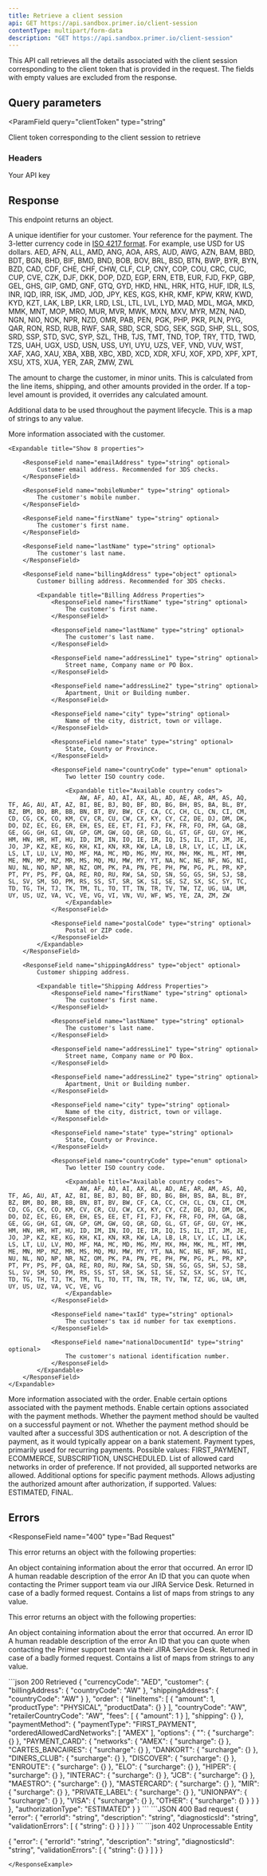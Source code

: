 ---
title: Retrieve a client session
api: GET https://api.sandbox.primer.io/client-session
contentType: multipart/form-data
description: "GET https://api.sandbox.primer.io/client-session"
---

This API call retrieves all the details associated with the client session corresponding to the client token that is provided in the request. The fields with empty values are excluded from the response.

## Query parameters

<ParamField
  query="clientToken"
  type="string"
>
Client token corresponding to the client session to retrieve
</ParamField>

### Headers

<ParamField header="X-API-KEY" type="string" required>
  Your API key
</ParamField>

## Response
This endpoint returns an object.

<ResponseField name="customerId" type="string" optional> A unique identifier for your customer. </ResponseField> <ResponseField name="orderId" type="string" optional> Your reference for the payment. </ResponseField> <ResponseField name="currencyCode" type="enum" optional> The 3-letter currency code in [ISO 4217 format](https://en.wikipedia.org/wiki/ISO_4217#Active_codes). For example, use USD for US dollars. <Expandable title="Show 182 enum values"> AED, AFN, ALL, AMD, ANG, AOA, ARS, AUD, AWG, AZN, BAM, BBD, BDT, BGN, BHD, BIF, BMD, BND, BOB, BOV, BRL, BSD, BTN, BWP, BYR, BYN, BZD, CAD, CDF, CHE, CHF, CHW, CLF, CLP, CNY, COP, COU, CRC, CUC, CUP, CVE, CZK, DJF, DKK, DOP, DZD, EGP, ERN, ETB, EUR, FJD, FKP, GBP, GEL, GHS, GIP, GMD, GNF, GTQ, GYD, HKD, HNL, HRK, HTG, HUF, IDR, ILS, INR, IQD, IRR, ISK, JMD, JOD, JPY, KES, KGS, KHR, KMF, KPW, KRW, KWD, KYD, KZT, LAK, LBP, LKR, LRD, LSL, LTL, LVL, LYD, MAD, MDL, MGA, MKD, MMK, MNT, MOP, MRO, MUR, MVR, MWK, MXN, MXV, MYR, MZN, NAD, NGN, NIO, NOK, NPR, NZD, OMR, PAB, PEN, PGK, PHP, PKR, PLN, PYG, QAR, RON, RSD, RUB, RWF, SAR, SBD, SCR, SDG, SEK, SGD, SHP, SLL, SOS, SRD, SSP, STD, SVC, SYP, SZL, THB, TJS, TMT, TND, TOP, TRY, TTD, TWD, TZS, UAH, UGX, USD, USN, USS, UYI, UYU, UZS, VEF, VND, VUV, WST, XAF, XAG, XAU, XBA, XBB, XBC, XBD, XCD, XDR, XFU, XOF, XPD, XPF, XPT, XSU, XTS, XUA, YER, ZAR, ZMW, ZWL </Expandable> </ResponseField>

<ResponseField name="amount" type="integer" optional> The amount to charge the customer, in minor units. This is calculated from the line items, shipping, and other amounts provided in the order. If a top-level amount is provided, it overrides any calculated amount. </ResponseField>

<ResponseField name="metadata" type="object" optional> Additional data to be used throughout the payment lifecycle. This is a map of strings to any value. </ResponseField>

<ResponseField name="customer" type="object" optional>
    More information associated with the customer.

    <Expandable title="Show 8 properties">

        <ResponseField name="emailAddress" type="string" optional>
            Customer email address. Recommended for 3DS checks.
        </ResponseField>

        <ResponseField name="mobileNumber" type="string" optional>
            The customer's mobile number.
        </ResponseField>

        <ResponseField name="firstName" type="string" optional>
            The customer's first name.
        </ResponseField>

        <ResponseField name="lastName" type="string" optional>
            The customer's last name.
        </ResponseField>

        <ResponseField name="billingAddress" type="object" optional>
            Customer billing address. Recommended for 3DS checks.

            <Expandable title="Billing Address Properties">
                <ResponseField name="firstName" type="string" optional>
                    The customer's first name.
                </ResponseField>

                <ResponseField name="lastName" type="string" optional>
                    The customer's last name.
                </ResponseField>

                <ResponseField name="addressLine1" type="string" optional>
                    Street name, Company name or PO Box.
                </ResponseField>

                <ResponseField name="addressLine2" type="string" optional>
                    Apartment, Unit or Building number.
                </ResponseField>

                <ResponseField name="city" type="string" optional>
                    Name of the city, district, town or village.
                </ResponseField>

                <ResponseField name="state" type="string" optional>
                    State, County or Province.
                </ResponseField>

                <ResponseField name="countryCode" type="enum" optional>
                    Two letter ISO country code.

                    <Expandable title="Available country codes">
                        AW, AF, AO, AI, AX, AL, AD, AE, AR, AM, AS, AQ, TF, AG, AU, AT, AZ, BI, BE, BJ, BQ, BF, BD, BG, BH, BS, BA, BL, BY, BZ, BM, BO, BR, BB, BN, BT, BV, BW, CF, CA, CC, CH, CL, CN, CI, CM, CD, CG, CK, CO, KM, CV, CR, CU, CW, CX, KY, CY, CZ, DE, DJ, DM, DK, DO, DZ, EC, EG, ER, EH, ES, EE, ET, FI, FJ, FK, FR, FO, FM, GA, GB, GE, GG, GH, GI, GN, GP, GM, GW, GQ, GR, GD, GL, GT, GF, GU, GY, HK, HM, HN, HR, HT, HU, ID, IM, IN, IO, IE, IR, IQ, IS, IL, IT, JM, JE, JO, JP, KZ, KE, KG, KH, KI, KN, KR, KW, LA, LB, LR, LY, LC, LI, LK, LS, LT, LU, LV, MO, MF, MA, MC, MD, MG, MV, MX, MH, MK, ML, MT, MM, ME, MN, MP, MZ, MR, MS, MQ, MU, MW, MY, YT, NA, NC, NE, NF, NG, NI, NU, NL, NO, NP, NR, NZ, OM, PK, PA, PN, PE, PH, PW, PG, PL, PR, KP, PT, PY, PS, PF, QA, RE, RO, RU, RW, SA, SD, SN, SG, GS, SH, SJ, SB, SL, SV, SM, SO, PM, RS, SS, ST, SR, SK, SI, SE, SZ, SX, SC, SY, TC, TD, TG, TH, TJ, TK, TM, TL, TO, TT, TN, TR, TV, TW, TZ, UG, UA, UM, UY, US, UZ, VA, VC, VE, VG, VI, VN, VU, WF, WS, YE, ZA, ZM, ZW
                    </Expandable>
                </ResponseField>

                <ResponseField name="postalCode" type="string" optional>
                    Postal or ZIP code.
                </ResponseField>
            </Expandable>
        </ResponseField>

        <ResponseField name="shippingAddress" type="object" optional>
            Customer shipping address.

            <Expandable title="Shipping Address Properties">
                <ResponseField name="firstName" type="string" optional>
                    The customer's first name.
                </ResponseField>

                <ResponseField name="lastName" type="string" optional>
                    The customer's last name.
                </ResponseField>

                <ResponseField name="addressLine1" type="string" optional>
                    Street name, Company name or PO Box.
                </ResponseField>

                <ResponseField name="addressLine2" type="string" optional>
                    Apartment, Unit or Building number.
                </ResponseField>

                <ResponseField name="city" type="string" optional>
                    Name of the city, district, town or village.
                </ResponseField>

                <ResponseField name="state" type="string" optional>
                    State, County or Province.
                </ResponseField>

                <ResponseField name="countryCode" type="enum" optional>
                    Two letter ISO country code.

                    <Expandable title="Available country codes">
                        AW, AF, AO, AI, AX, AL, AD, AE, AR, AM, AS, AQ, TF, AG, AU, AT, AZ, BI, BE, BJ, BQ, BF, BD, BG, BH, BS, BA, BL, BY, BZ, BM, BO, BR, BB, BN, BT, BV, BW, CF, CA, CC, CH, CL, CN, CI, CM, CD, CG, CK, CO, KM, CV, CR, CU, CW, CX, KY, CY, CZ, DE, DJ, DM, DK, DO, DZ, EC, EG, ER, EH, ES, EE, ET, FI, FJ, FK, FR, FO, FM, GA, GB, GE, GG, GH, GI, GN, GP, GM, GW, GQ, GR, GD, GL, GT, GF, GU, GY, HK, HM, HN, HR, HT, HU, ID, IM, IN, IO, IE, IR, IQ, IS, IL, IT, JM, JE, JO, JP, KZ, KE, KG, KH, KI, KN, KR, KW, LA, LB, LR, LY, LC, LI, LK, LS, LT, LU, LV, MO, MF, MA, MC, MD, MG, MV, MX, MH, MK, ML, MT, MM, ME, MN, MP, MZ, MR, MS, MQ, MU, MW, MY, YT, NA, NC, NE, NF, NG, NI, NU, NL, NO, NP, NR, NZ, OM, PK, PA, PN, PE, PH, PW, PG, PL, PR, KP, PT, PY, PS, PF, QA, RE, RO, RU, RW, SA, SD, SN, SG, GS, SH, SJ, SB, SL, SV, SM, SO, PM, RS, SS, ST, SR, SK, SI, SE, SZ, SX, SC, SY, TC, TD, TG, TH, TJ, TK, TM, TL, TO, TT, TN, TR, TV, TW, TZ, UG, UA, UM, UY, US, UZ, VA, VC, VE, VG
                    </Expandable>
                </ResponseField>

                <ResponseField name="taxId" type="string" optional>
                    The customer's tax id number for tax exemptions.
                </ResponseField>

                <ResponseField name="nationalDocumentId" type="string" optional>
                    The customer's national identification number.
                </ResponseField>
            </Expandable>
        </ResponseField>
    </Expandable>
</ResponseField>

<ResponseField name="order" type="object" optional>

 More information associated with the order.
  <Expandable title="Order Properties">
   <ResponseField name="paymentMethod" type="object" optional>
    Enable certain options associated with the payment methods.
   </ResponseField>
  </Expandable>
</ResponseField>
<ResponseField name="paymentMethod" type="object" optional> Enable certain options associated with the payment methods. <Expandable title="Payment Method Properties"> <ResponseField name="vaultOnSuccess" type="boolean" optional> Whether the payment method should be vaulted on a successful payment or not. </ResponseField> <ResponseField name="vaultOn3DS" type="boolean" optional> Whether the payment method should be vaulted after a successful 3DS authentication or not. </ResponseField> <ResponseField name="descriptor" type="string" optional> A description of the payment, as it would typically appear on a bank statement. </ResponseField> <ResponseField name="paymentType" type="enum" optional> Payment types, primarily used for recurring payments. Possible values: FIRST_PAYMENT, ECOMMERCE, SUBSCRIPTION, UNSCHEDULED. </ResponseField> <ResponseField name="orderedAllowedCardNetworks" type="array" optional> List of allowed card networks in order of preference. If not provided, all supported networks are allowed. </ResponseField> <ResponseField name="options" type="object" optional> Additional options for specific payment methods. </ResponseField> <ResponseField name="authorizationType" type="enum" optional> Allows adjusting the authorized amount after authorization, if supported. Values: ESTIMATED, FINAL. </ResponseField> </Expandable> </ResponseField>
## Errors
<ResponseField
  name="400"
  type="Bad Request"
>
<Expandable title="property">
  This error returns an object with the following properties:

<ResponseField name="error" type="object"> An object containing information about the error that occurred. <Expandable title="Error Properties"> <ResponseField name="errorId" type="string"> An error ID </ResponseField> <ResponseField name="description" type="string"> A human readable description of the error </ResponseField> <ResponseField name="diagnosticsId" type="string" optional> An ID that you can quote when contacting the Primer support team via our JIRA Service Desk. </ResponseField> <ResponseField name="validationErrors" type="array" optional> Returned in case of a badly formed request. Contains a list of maps from strings to any value. </ResponseField> </Expandable> </ResponseField>

</Expandable>
</ResponseField>

<ResponseField name="422" type="Unprocessable Entity">
This error returns an object with the following properties:
<Expandable title="property">


<ResponseField name="error" type="object"> An object containing information about the error that occurred. <Expandable title="Error Properties"> <ResponseField name="errorId" type="string"> An error ID </ResponseField> <ResponseField name="description" type="string"> A human readable description of the error </ResponseField> <ResponseField name="diagnosticsId" type="string" optional> An ID that you can quote when contacting the Primer support team via their JIRA Service Desk. </ResponseField> <ResponseField name="validationErrors" type="array" optional> Returned in case of a badly formed request. Contains a list of maps from strings to any value. </ResponseField> </Expandable> </ResponseField>
</Expandable>
</ResponseField>

<ResponseExample>
  ```json 200 Retrieved
  {
  "currencyCode": "AED",
  "customer": {
    "billingAddress": {
      "countryCode": "AW"
    },
    "shippingAddress": {
      "countryCode": "AW"
    }
  },
  "order": {
    "lineItems": [
      {
        "amount": 1,
        "productType": "PHYSICAL",
        "productData": {}
      }
    ],
    "countryCode": "AW",
    "retailerCountryCode": "AW",
    "fees": [
      {
        "amount": 1
      }
    ],
    "shipping": {}
  },
  "paymentMethod": {
    "paymentType": "FIRST_PAYMENT",
    "orderedAllowedCardNetworks": [
      "AMEX"
    ],
    "options": {
      "<PAYMENT_METHOD_TYPE>": {
        "surcharge": {}
      },
      "PAYMENT_CARD": {
        "networks": {
          "AMEX": {
            "surcharge": {}
          },
          "CARTES_BANCAIRES": {
            "surcharge": {}
          },
          "DANKORT": {
            "surcharge": {}
          },
          "DINERS_CLUB": {
            "surcharge": {}
          },
          "DISCOVER": {
            "surcharge": {}
          },
          "ENROUTE": {
            "surcharge": {}
          },
          "ELO": {
            "surcharge": {}
          },
          "HIPER": {
            "surcharge": {}
          },
          "INTERAC": {
            "surcharge": {}
          },
          "JCB": {
            "surcharge": {}
          },
          "MAESTRO": {
            "surcharge": {}
          },
          "MASTERCARD": {
            "surcharge": {}
          },
          "MIR": {
            "surcharge": {}
          },
          "PRIVATE_LABEL": {
            "surcharge": {}
          },
          "UNIONPAY": {
            "surcharge": {}
          },
          "VISA": {
            "surcharge": {}
          },
          "OTHER": {
            "surcharge": {}
          }
        }
      }
    },
    "authorizationType": "ESTIMATED"
  }
}
  ```
  ```JSON 400 Bad request
  {
  "error": {
    "errorId": "string",
    "description": "string",
    "diagnosticsId": "string",
    "validationErrors": [
      {
        "string": {}
      }
    ]
  }
}
```
  ```json 402 Unprocessable Entity

{
  "error": {
    "errorId": "string",
    "description": "string",
    "diagnosticsId": "string",
    "validationErrors": [
      {
        "string": {}
      }
    ]
  }
}
```
</ResponseExample>
